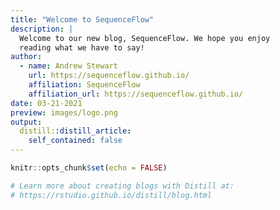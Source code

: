 ```yaml
---
title: "Welcome to SequenceFlow"
description: |
  Welcome to our new blog, SequenceFlow. We hope you enjoy 
  reading what we have to say!
author:
  - name: Andrew Stewart 
    url: https://sequenceflow.github.io/
    affiliation: SequenceFlow
    affiliation_url: https://sequenceflow.github.io/
date: 03-21-2021
preview: images/logo.png
output:
  distill::distill_article:
    self_contained: false
---
```


```r
knitr::opts_chunk$set(echo = FALSE)

# Learn more about creating blogs with Distill at:
# https://rstudio.github.io/distill/blog.html

```



